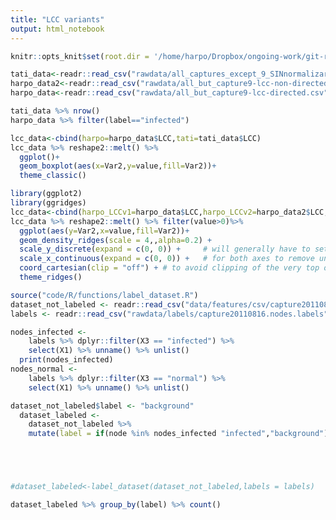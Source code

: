 ```yaml
---
title: "LCC variants"
output: html_notebook
---
```



```r
knitr::opts_knit$set(root.dir = '/home/harpo/Dropbox/ongoing-work/git-repos/graph-representation-learning/')
```
```r
tati_data<-readr::read_csv("rawdata/all_captures_except_9_SINnormalizar_pkts.csv")
harpo_data2<-readr::read_csv("rawdata/all_but_capture9-lcc-non-directed.csv")
harpo_data<-readr::read_csv("rawdata/all_but_capture9-lcc-directed.csv")

tati_data %>% nrow()
harpo_data %>% filter(label=="infected")
```

```r
lcc_data<-cbind(harpo=harpo_data$LCC,tati=tati_data$LCC)
lcc_data %>% reshape2::melt() %>%
  ggplot()+
  geom_boxplot(aes(x=Var2,y=value,fill=Var2))+
  theme_classic()
```
```r
library(ggplot2)
library(ggridges)
lcc_data<-cbind(harpo_LCCv1=harpo_data$LCC,harpo_LCCv2=harpo_data2$LCC,tati_LCCv1=tati_data$LCC)
lcc_data %>% reshape2::melt() %>% filter(value>0)%>%
  ggplot(aes(y=Var2,x=value,fill=Var2))+
  geom_density_ridges(scale = 4,,alpha=0.2) + 
  scale_y_discrete(expand = c(0, 0)) +     # will generally have to set the `expand` option
  scale_x_continuous(expand = c(0, 0)) +   # for both axes to remove unneeded padding
  coord_cartesian(clip = "off") + # to avoid clipping of the very top of the top ridgeline
  theme_ridges()
```

```r
source("code/R/functions/label_dataset.R")
dataset_not_labeled <- readr::read_csv("data/features/csv/capture20110816.binetflow.labels-positive-weights.csv")
labels <- readr::read_csv("rawdata/labels/capture20110816.nodes.labels",col_names = FALSE)

nodes_infected <-
    labels %>% dplyr::filter(X3 == "infected") %>%
    select(X1) %>% unname() %>% unlist()
  print(nodes_infected)
nodes_normal <-
    labels %>% dplyr::filter(X3 == "normal") %>%
    select(X1) %>% unname() %>% unlist()

dataset_not_labeled$label <- "background"
  dataset_labeled <-
    dataset_not_labeled %>% 
    mutate(label = if(node %in% nodes_infected "infected","background"))





#dataset_labeled<-label_dataset(dataset_not_labeled,labels = labels)

dataset_labeled %>% group_by(label) %>% count()
```


